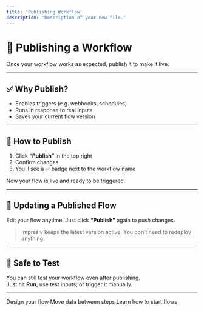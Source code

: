 ```yaml
---
title: 'Publishing Workflow'
description: 'Description of your new file.'
---
```



# 🚀 Publishing a Workflow

Once your workflow works as expected, publish it to make it live.

---

## ✅ Why Publish?

- Enables triggers (e.g. webhooks, schedules)  
- Runs in response to real inputs  
- Saves your current flow version

---

## 🔘 How to Publish

1. Click **“Publish”** in the top right  
2. Confirm changes  
3. You’ll see a ✅ badge next to the workflow name

Now your flow is live and ready to be triggered.

---

## 🔁 Updating a Published Flow

Edit your flow anytime. Just click **“Publish”** again to push changes.

> Impresiv keeps the latest version active. You don’t need to redeploy anything.

---

## 🧪 Safe to Test

You can still test your workflow even after publishing.  
Just hit **Run**, use test inputs, or trigger it manually.

---

<CardGroup>

<Card title="Build Workflow" icon="layout-grid" href="/workflows/building-workflow">
  Design your flow
</Card>

<Card title="Pass Data" icon="arrow-right" href="/workflows/passing-data">
  Move data between steps
</Card>

<Card title="Set Triggers" icon="alarm-clock" href="/triggers">
  Learn how to start flows
</Card>

</CardGroup>
